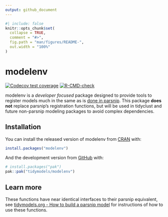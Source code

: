 ```yaml
---
output: github_document
---
```


<!-- README.md is generated from README.Rmd. Please edit that file -->

```r
#| include: false
knitr::opts_chunk$set(
  collapse = TRUE,
  comment = "#>",
  fig.path = "man/figures/README-",
  out.width = "100%"
)
```

# modelenv

<!-- badges: start -->

[![Codecov test coverage](https://codecov.io/gh/tidymodels/modelenv/branch/main/graph/badge.svg)](https://app.codecov.io/gh/tidymodels/modelenv?branch=main)
[![R-CMD-check](https://github.com/tidymodels/modelenv/actions/workflows/R-CMD-check.yaml/badge.svg)](https://github.com/tidymodels/modelenv/actions/workflows/R-CMD-check.yaml)
<!-- badges: end -->

modelenv is a *developer focused* package designed to provide tools to register models much in the same as is [done in parsnip](https://parsnip.tidymodels.org/reference/set_new_model.html). This package **does not** replace parsnip's registration functions, but will be used in tidyclust and future non-parsnip modeling packages to avoid complex dependencies.

## Installation

You can install the released version of modelenv from [CRAN](https://CRAN.R-project.org) with:

``` r
install.packages("modelenv")
```

And the development version from [GitHub](https://github.com/) with:

``` r
# install.packages("pak")
pak::pak("tidymodels/modelenv")
```

## Learn more

These functions have near identical interfaces to their parsnip equivalent, see [tidymodels.org - How to build a parsnip model](https://www.tidymodels.org/learn/develop/models/) for instructions of how to use these functions.
